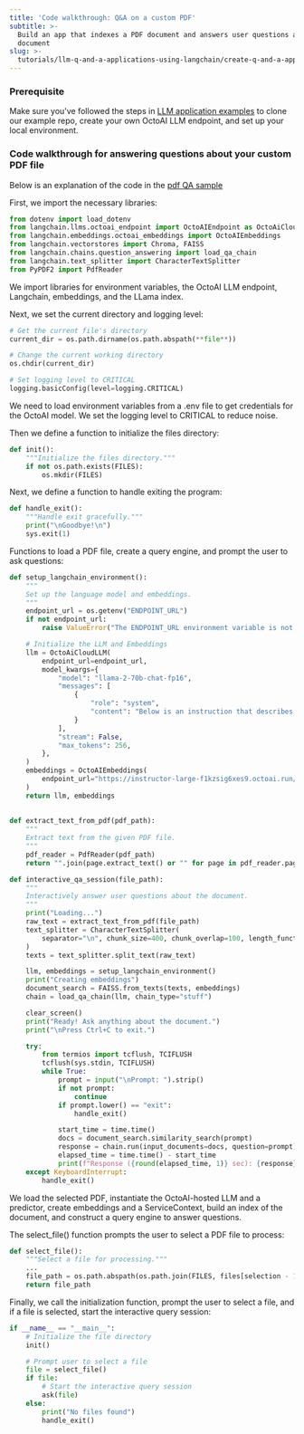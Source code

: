 ```yaml
---
title: 'Code walkthrough: Q&A on a custom PDF'
subtitle: >-
  Build an app that indexes a PDF document and answers user questions about the
  document
slug: >-
  tutorials/llm-q-and-a-applications-using-langchain/create-q-and-a-app-on-custom-pdf
---
```



### Prerequisite

Make sure you've followed the steps in [LLM application examples](environment-setup.mdx) to clone our example repo, create your own OctoAI LLM endpoint, and set up your local environment.

### Code walkthrough for answering questions about your custom PDF file

Below is an explanation of the code in the [pdf QA sample](https://github.com/octoml/hackathon-2023-rag/blob/main/pdf-qa/pdf%5Fqa%5Fmain.py)

First, we import the necessary libraries:

```Python Python
from dotenv import load_dotenv
from langchain.llms.octoai_endpoint import OctoAIEndpoint as OctoAiCloudLLM
from langchain.embeddings.octoai_embeddings import OctoAIEmbeddings
from langchain.vectorstores import Chroma, FAISS
from langchain.chains.question_answering import load_qa_chain
from langchain.text_splitter import CharacterTextSplitter
from PyPDF2 import PdfReader
```

We import libraries for environment variables, the OctoAI LLM endpoint, Langchain, embeddings, and the LLama index.

Next, we set the current directory and logging level:

```Python Python
# Get the current file's directory
current_dir = os.path.dirname(os.path.abspath(**file**))   

# Change the current working directory
os.chdir(current_dir)   

# Set logging level to CRITICAL
logging.basicConfig(level=logging.CRITICAL)
```

We need to load environment variables from a .env file to get credentials for the OctoAI model. We set the logging level to CRITICAL to reduce noise.

Then we define a function to initialize the files directory:

```Python Python
def init():  
    """Initialize the files directory."""  
    if not os.path.exists(FILES):  
        os.mkdir(FILES)
```

Next, we define a function to handle exiting the program:

```Python Python
def handle_exit():  
    """Handle exit gracefully."""  
    print("\nGoodbye!\n")  
    sys.exit(1)
```

Functions to load a PDF file, create a query engine, and prompt the user to ask questions:

```Python Python
def setup_langchain_environment():
    """
    Set up the language model and embeddings.
    """
    endpoint_url = os.getenv("ENDPOINT_URL")
    if not endpoint_url:
        raise ValueError("The ENDPOINT_URL environment variable is not set.")

    # Initialize the LLM and Embeddings
    llm = OctoAiCloudLLM(
        endpoint_url=endpoint_url,
        model_kwargs={
            "model": "llama-2-70b-chat-fp16",
            "messages": [
                {
                    "role": "system",
                    "content": "Below is an instruction that describes a task. Write a response that appropriately completes the request.",
                }
            ],
            "stream": False,
            "max_tokens": 256,
        },
    )
    embeddings = OctoAIEmbeddings(
        endpoint_url="https://instructor-large-f1kzsig6xes9.octoai.run/predict"
    )
    return llm, embeddings
  
  
def extract_text_from_pdf(pdf_path):
    """
    Extract text from the given PDF file.
    """
    pdf_reader = PdfReader(pdf_path)
    return "".join(page.extract_text() or "" for page in pdf_reader.pages)

def interactive_qa_session(file_path):
    """
    Interactively answer user questions about the document.
    """
    print("Loading...")
    raw_text = extract_text_from_pdf(file_path)
    text_splitter = CharacterTextSplitter(
        separator="\n", chunk_size=400, chunk_overlap=100, length_function=len
    )
    texts = text_splitter.split_text(raw_text)

    llm, embeddings = setup_langchain_environment()
    print("Creating embeddings")
    document_search = FAISS.from_texts(texts, embeddings)
    chain = load_qa_chain(llm, chain_type="stuff")

    clear_screen()
    print("Ready! Ask anything about the document.")
    print("\nPress Ctrl+C to exit.")

    try:
        from termios import tcflush, TCIFLUSH
        tcflush(sys.stdin, TCIFLUSH)
        while True:
            prompt = input("\nPrompt: ").strip()
            if not prompt:
                continue
            if prompt.lower() == "exit":
                handle_exit()

            start_time = time.time()
            docs = document_search.similarity_search(prompt)
            response = chain.run(input_documents=docs, question=prompt)
            elapsed_time = time.time() - start_time
            print(f"Response ({round(elapsed_time, 1)} sec): {response}\n")
    except KeyboardInterrupt:
        handle_exit()
```

We load the selected PDF, instantiate the OctoAI-hosted LLM and a predictor, create embeddings and a ServiceContext, build an index of the document, and construct a query engine to answer questions.

The select\_file() function prompts the user to select a PDF file to process:

```Python Python
def select_file():  
    """Select a file for processing."""  
    ...  
    file_path = os.path.abspath(os.path.join(FILES, files[selection - 1]))  
    return file_path
```

Finally, we call the initialization function, prompt the user to select a file, and if a file is selected, start the interactive query session:


```Python Python
if __name__ == "__main__":
    # Initialize the file directory
    init()  

    # Prompt user to select a file 
    file = select_file()
    if file:
        # Start the interactive query session 
        ask(file)  
    else: 
        print("No files found")
        handle_exit()
```